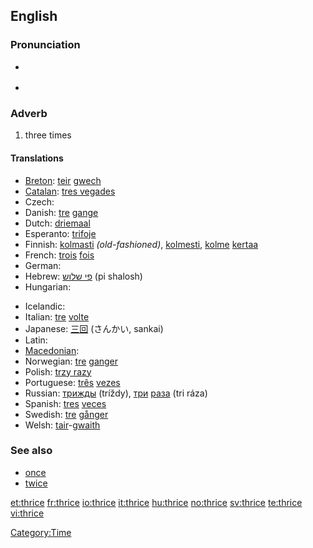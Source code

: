 ==English==

===Pronunciation===

* {{IPA|/θraɪs/}} {{SAMPA|/TraIs/}}
* {{audio|en-us-thrice.ogg|Audio (US)}}
*: {{rhymes|aɪs}}

===Adverb===
{{en-adv|-}}

# {{India|dated|or|literary}} three times

====Translations====
{{trans-top|three times}}
* [[Breton]]: [[teir]] [[gwech]]
* [[Catalan]]: [[tres vegades]]
* Czech: {{t-|cs|třikrát}}
* Danish: [[tre]] [[gang]]e
* Dutch: [[driemaal]]
* Esperanto: [[trifoje]]
* Finnish: [[kolmasti]] ''(old-fashioned)'', [[kolmesti]], [[kolme]] [[kerta]]a
* French: [[trois]] [[fois]]
* German: {{t+|de|dreimal}}
* Hebrew: [[פי שלוש]] (pi shalosh)
* Hungarian: {{t+|hu|háromszor}}
{{trans-mid}}
* Icelandic: {{t-|is|þrisvar}}
* Italian: [[tre]] [[volta#Italian|volte]]
* Japanese: [[三回]] (さんかい, sankai)
* Latin: {{t+|la|ter}}
* [[Macedonian]]: {{t|mk|три пати|tr=tri patí|sc=Cyrl|xs=Macedonian}}
* Norwegian: [[tre]] [[gang]]er
* Polish: [[trzy razy]]
* Portuguese: [[três]] [[vez#Portuguese|vezes]]
* Russian: [[трижды]] (tríždy), [[три]] [[раз#Russian|раза]] (tri ráza)
* Spanish: [[tres]] [[vez#Spanish|veces]]
* Swedish: [[tre]] [[gång]]er
* Welsh: [[tair]]-[[gwaith]]
{{trans-bottom}}

===See also===
* [[once]]
* [[twice]]

[[Category:Time]]

[[et:thrice]]
[[fr:thrice]]
[[io:thrice]]
[[it:thrice]]
[[hu:thrice]]
[[no:thrice]]
[[sv:thrice]]
[[te:thrice]]
[[vi:thrice]]